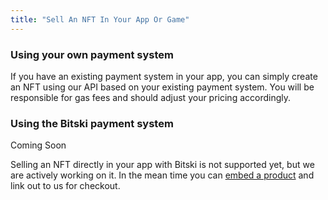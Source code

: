 ```yaml
---
title: "Sell An NFT In Your App Or Game"
---
```


### Using your own payment system

If you have an existing payment system in your app, you can simply create an NFT
using our API based on your existing payment system. You will be responsible for
gas fees and should adjust your pricing accordingly.

### Using the Bitski payment system

<Warning>
Coming Soon

Selling an NFT directly in your app with Bitski is not supported yet, but we are
actively working on it. In the mean time you can
[embed a product](/get-started/embed-your-product) and link out to us for checkout.

</Warning>
